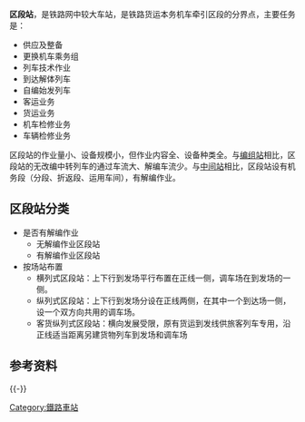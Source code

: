 {{globalize|time=2021-03-17|area=中國}}
{{unreferenced|time=2012-04-04T10:20:55+00:00}}
'''区段站'''，是铁路网中较大车站，是铁路货运本务机车牵引区段的分界点，主要任务是：
*供应及整备
*更换机车乘务组
*列车技术作业
*到达解体列车
*自编始发列车
*客运业务
*货运业务
*机车检修业务
*车辆检修业务
区段站的作业量小、设备规模小，但作业内容全、设备种类全。与[[编组站|编组站]]相比，区段站的无改编中转列车的通过车流大、解编车流少。与[[中间站|中间站]]相比，区段站设有机务段（分段、折返段、运用车间），有解编作业。
==区段站分类==
*是否有解编作业
**无解编作业区段站
**有解编作业区段站
*按场站布置
**横列式区段站：上下行到发场平行布置在正线一侧，调车场在到发场的一侧。
**纵列式区段站：上下行到发场分设在正线两侧，在其中一个到达场一侧，设一个双方向共用的调车场。
**客货纵列式区段站：横向发展受限，原有货运到发线供旅客列车专用，沿正线适当距离另建货物列车到发场和调车场 

==参考资料==
{{Reflist}}

{{-}}
{{鐵路}}
{{Portal bar|交通|鐵路}}

[[Category:鐵路車站|Category:鐵路車站]]
